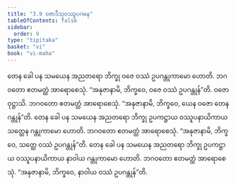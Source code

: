 ```yaml
---
title: "3.9 ဝဇာဒီသုဝဿူပဂမန"
tableOfContents: false
sidebar:
  order: 9
type: "tipitaka"
basket: "vi"
book: "vi-maha"
---
```



<DynamicBreadcrumb />

<Division number="203" book="vi-maha" e="ch" v="3" p="211">

<Paragraph number="906" book="vi-maha">
တေန ခေါ ပန သမယေန အညတရော ဘိက္ခု ဝဇေ ဝဿံ ဥပဂန္တုကာမော ဟောတိ. ဘဂဝတော ဧတမတ္ထံ အာရောစေသုံ. “အနုဇာနာမိ, ဘိက္ခဝေ, ဝဇေ ဝဿံ ဥပဂန္တုန်”တိ. ဝဇော ဝုဋ္ဌာသိ. ဘဂဝတော ဧတမတ္ထံ အာရောစေသုံ. “အနုဇာနာမိ, ဘိက္ခဝေ, ယေန ဝဇော တေန ဂန္တုန်”တိ.
</Paragraph>

<Paragraph number="907" book="vi-maha">
တေန ခေါ ပန သမယေန အညတရော ဘိက္ခု ဥပကဋ္ဌာယ ဝဿူပနာယိကာယ သတ္ထေန ဂန္တုကာမော ဟောတိ. ဘဂဝတော ဧတမတ္ထံ အာရောစေသုံ. “အနုဇာနာမိ, ဘိက္ခဝေ, သတ္ထေ ဝဿံ ဥပဂန္တုန်”တိ.
</Paragraph>

<Paragraph number="908" book="vi-maha">
တေန ခေါ ပန သမယေန အညတရော ဘိက္ခု ဥပကဋ္ဌာယ ဝဿူပနာယိကာယ နာဝါယ ဂန္တုကာမော ဟောတိ. ဘဂဝတော ဧတမတ္ထံ အာရောစေသုံ. “အနုဇာနာမိ, ဘိက္ခဝေ, နာဝါယ ဝဿံ ဥပဂန္တုန်”တိ.
</Paragraph>
</Division>